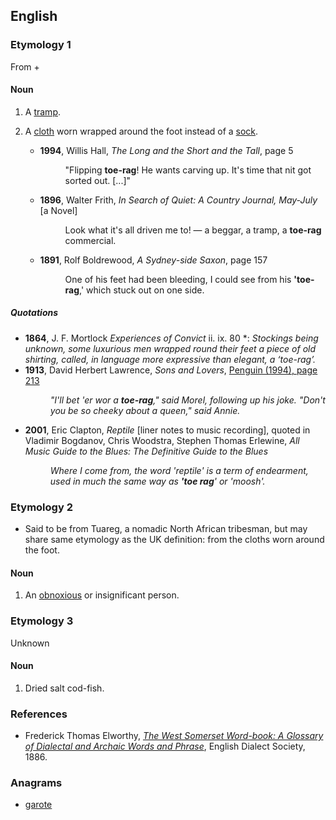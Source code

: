 ==English==

===Etymology 1===
From {{term|toe||lang=en}} + {{term|rag#Noun|rag|lang=en}}

====Noun====
{{en-noun|sg=[[toe]] [[rag]]}}
# {{British|slang|pejorative}} A [[tramp]]. 
# {{archaic}} A [[cloth]] worn wrapped around the foot instead of a [[sock]].
#* '''1994''', Willis Hall, ''The Long and the Short and the Tall'', page 5
#*:"Flipping '''toe-rag'''! He wants carving up. It's time that nit got sorted out. [...]"
#* '''1896''', Walter Frith, ''In Search of Quiet: A Country Journal, May-July'' [a Novel]
#*: Look what it's all driven me to! — a beggar, a tramp, a '''toe-rag''' commercial.
#* '''1891''', Rolf Boldrewood, ''A Sydney-side Saxon'', page 157
#*: One of his feet had been bleeding, I could see from his ''''toe-rag''',' which stuck out on one side.

=====Quotations=====
* '''1864''', J. F. Mortlock ''Experiences of Convict'' ii. ix. 80   *: ''Stockings being unknown, some luxurious men wrapped round their feet a piece of old shirting, called, in language more expressive than elegant, a ‘toe-rag’.''
* '''1913''', David Herbert Lawrence, ''Sons and Lovers'', [http://books.google.com/books?id=u_6NXPw4X4cC&pg=PA213&dq=%22toe+rag%22+date:1951-2008&as_brr=3&ei=VG5VR6fLDaXepQLngcGDBg&sig=Xr_IPt0x1Bs8h6OSQFxVWP4jTvk Penguin (1994), page 213]
*: ''"I'll bet 'er wor a '''toe-rag'''," said Morel, following up his joke. "Don't you be so cheeky about a queen," said Annie.''
* '''2001''', Eric Clapton, ''Reptile'' [liner notes to music recording], quoted in Vladimir Bogdanov, Chris Woodstra, Stephen Thomas Erlewine, ''All Music Guide to the Blues: The Definitive Guide to the Blues''
*: ''Where I come from, the word 'reptile' is a term of endearment, used in much the same way as ''''toe rag'''' or 'moosh'.''

===Etymology 2===
* Said to be from Tuareg, a nomadic North African tribesman, but may share same etymology as the UK definition: from the cloths worn around the foot.

====Noun====
{{en-noun|sg=[[toe]] [[rag]]}}
# {{Ireland|slang|pejorative}} An [[obnoxious]] or insignificant person. 

===Etymology 3===
Unknown

====Noun====
{{en-noun|sg=[[toe]] [[rag]]}}
# {{British|Somerset}} Dried salt cod-fish.

===References===
* Frederick Thomas Elworthy, ''[http://books.google.com/books?id=WVYJAAAAQAAJ&pg=PA766&dq=%22toe+rag%22+date:1500-1900&as_brr=3&ei=SmpVR6TSC4PupwKc5IzRAg The West Somerset Word-book: A Glossary of Dialectal and Archaic Words and Phrase]'', English Dialect Society, 1886.

===Anagrams===
* [[garote#English|garote]]